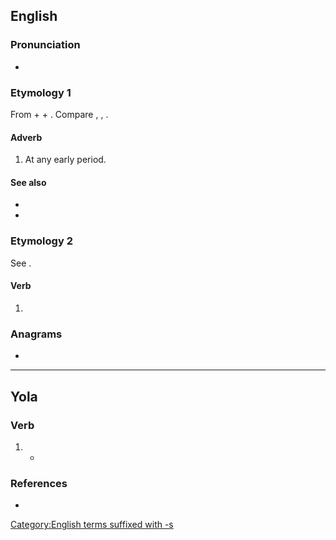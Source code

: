 ==English==

===Pronunciation===
* {{IPA|en|/bɪˈtaɪdz/}}

===Etymology 1===
From {{inh|en|enm|be-|}} + {{m|enm|tide||time}} + {{m|enm|-s}}. Compare {{cog|stq|bietiede||from time to time; now and then}}, {{cog|de|beizeiten|t=early; betimes}}, {{cog|sv|bitti||early (in the day)}}.

====Adverb====
{{en-adv|-}}

# At any early period.

====See also====
* {{l|en|betime}}
* {{l|en|betimes}}

===Etymology 2===
See {{m|en|betide}}.

====Verb====
{{head|en|verb form}}

# {{en-third-person singular of|betide}}

===Anagrams===
* {{anagrams|en|a=bdeeist|bedsite|debites|side bet}}

[[Category:English terms suffixed with -s]]

----
==Yola==

===Verb===
{{head|yol|verb}}

# {{yol-third-person singular of|beteede}}
#* {{quote-book|yol|year=1927|chapter=ZONG O DHREE YOLA MYTHENS|line=3|title=THE ANCIENT DIALECT OF THE BARONIES OF FORTH AND BARGY, COUNTY WEXFORD|passage=Vo no own caars fadere '''betides'''|translation=Whom no one cares what '''betides''',}}

===References===
* {{R:Browne 1927|page=131}}